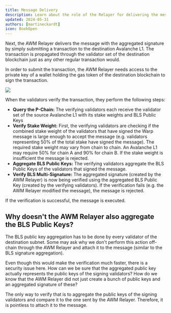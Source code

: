 ```yaml
---
title: Message Delivery
description: Learn about the role of the Relayer for delivering the message.
updated: 2024-05-31
authors: [martineckardt]
icon: BookOpen
---
```


Next, the AWM Relayer delivers the message with the aggregated signature by simply submitting a transaction to the destination Avalanche L1. The transaction is propagated through the validator set of the destination blockchain just as any other regular transaction would.

In order to submit the transaction, the AWM Relayer needs access to the private key of a wallet holding the gas token of the destination blockchain to sign the transaction.

![](/common-images/awm/relayer-delivery.png)

When the validators verify the transaction, they perform the following steps:

- **Query the P-Chain:** The verifying validators each receive the validator set of the source Avalanche L1 with its stake weights and BLS Public Keys
- **Verify Stake Weight:** First, the verifying validators are checking if the combined stake weight of the validators that have signed the Warp message is large enough to accept the message (e.g. validators representing 50% of the total stake have signed the message). The required stake weight may vary from chain to chain. An Avalanche L1 may require 50% for chain A and 90% for chain B. If the stake weight is insufficient the message is rejected.
- **Aggregate BLS Public Keys:** The verifying validators aggregate the BLS Public Keys of the validators that signed the message. 
- **Verify BLS Multi-Signature:** The aggregated signature (created by the AWM Relayer) is now being verified using the aggregated BLS Public Key (created by the verifying validators). If the verification fails (e.g. the AWM Relayer modified the message), the message is rejected.

If the verification is successful, the message is executed. 


## Why doesn't the AWM Relayer also aggregate the BLS Public Keys?


The BLS public key aggregation has to be done by every validator of the destination subnet. Some may ask why we don't perform this action off-chain through the AWM Relayer and attach it to the message (similar to the BLS signature aggregation).

Even though this would make the verification much faster, there is a security issue here. How can we be sure that the aggregated public key actually represents the public keys of the signing validators? How do we know that the AWM Relayer did not just create a bunch of public keys and an aggregated signature of these?

The only way to verify that is to aggregate the public keys of the signing validators and compare it to the one sent by the AWM Relayer. Therefore, it is pointless to attach it to the message.
